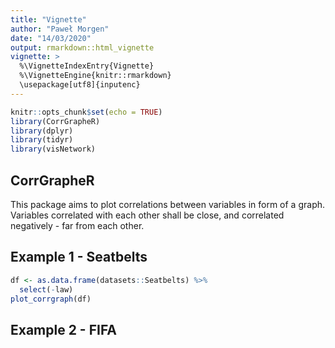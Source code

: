 ```yaml
---
title: "Vignette"
author: "Paweł Morgen"
date: "14/03/2020"
output: rmarkdown::html_vignette
vignette: >
  %\VignetteIndexEntry{Vignette}
  %\VignetteEngine{knitr::rmarkdown}
  \usepackage[utf8]{inputenc}
---
```


```r
knitr::opts_chunk$set(echo = TRUE)
library(CorrGrapheR)
library(dplyr)
library(tidyr)
library(visNetwork)
```

## CorrGrapheR

This package aims to plot correlations between variables in form of a graph. Variables correlated with each other shall be close, and correlated negatively - far from each other.

## Example 1 - Seatbelts

```r
df <- as.data.frame(datasets::Seatbelts) %>%
  select(-law)
plot_corrgraph(df)
```

## Example 2 - FIFA


